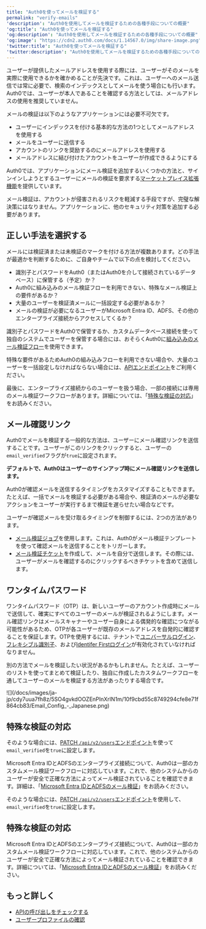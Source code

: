 ---
title: "Auth0を使ってメールを検証する"
permalink: "verify-emails"
'description': "Auth0を使用してメールを検証するための各種手段についての概要"
'og:title': "Auth0を使ってメールを検証する"
'og:description': "Auth0を使用してメールを検証するための各種手段についての概要"
'og:image': "https://cdn2.auth0.com/docs/1.14567.0/img/share-image.png"
'twitter:title': "Auth0を使ってメールを検証する"
'twitter:description': "Auth0を使用してメールを検証するための各種手段についての概要"
---

ユーザーが提供したメールアドレスを使用する際には、ユーザーがそのメールを実際に使用できるかを確かめることが先決です。これは、ユーザーへのメール送信では常に必要で、検索のインデックスとしてメールを使う場合にも行います。Auth0では、ユーザーが本人であることを確認する方法としては、メールアドレスの使用を推奨していません。

メールの検証は以下のようなアプリケーションには必要不可欠です。

* ユーザーにインデックスを付ける基本的な方法の1つとしてメールアドレスを使用する
* メールをユーザーに送信する
* アカウントのリンクを奨励するのにメールアドレスを使用する
* メールアドレスに結び付けたアカウントをユーザーが作成できるようにする

Auth0では、アプリケーションにメール検証を追加するいくつかの方法と、サインインしようとするユーザーにメールの検証を要求する[マーケットプレイス拡張機能](https://marketplace.auth0.com/integrations/auth-0-require-email-verification)を提供しています。

<Warning>

メール検証は、アカウントが侵害されるリスクを軽減する手段ですが、完璧な解決策にはなりません。アプリケーションに、他のセキュリティ対策を追加する必要があります。

</Warning>

## 正しい手法を選択する

メールには検証済または未検証のマークを付ける方法が複数あります。どの手法が最適かを判断するために、ご自身やチームで以下の点を検討してください。

* 識別子とパスワードをAuth0（またはAuth0を介して接続されているデータベース）に保管する（予定）か？
* Auth0に組み込みのメール検証フローを利用できない、特殊なメール検証上の要件があるか？
* 大量のユーザーを検証済メールに一括設定する必要があるか？
* メールの検証が必要になるユーザーがMicrosoft Entra ID、ADFS、その他のエンタープライズ接続からアクセスしてくるか？

識別子とパスワードをAuth0で保管するか、カスタムデータベース接続を使って独自のシステムでユーザーを保管する場合には、おそらくAuth0に[組み込みのメール検証フロー](#magic-link-in-a-verification-email)を使用できます。

特殊な要件があるためAuth0の組み込みフローを利用できない場合や、大量のユーザーを一括設定しなければならない場合には、[APIエンドポイント](#custom-or-bulk-verification-with-the-management-api)をご利用ください。

最後に、エンタープライズ接続からのユーザーを扱う場合、一部の接続には専用のメール検証ワークフローがあります。詳細については、「[特殊な検証の対応](#special-verification-support)」をお読みください。

## メール確認リンク

Auth0でメールを検証する一般的な方法は、ユーザーにメール確認リンクを送信することです。ユーザーがこのリンクをクリックすると、ユーザーの`email_verified`フラグが`true`に設定されます。

**デフォルトで、Auth0はユーザーのサインアップ時にメール確認リンクを送信します。**

Auth0が確認メールを送信するタイミングをカスタマイズすることもできます。たとえば、一括でメールを検証する必要がある場合や、検証済のメールが必要なアクションをユーザーが実行するまで検証を遅らせたい場合などです。

ユーザーが確認メールを受け取るタイミングを制御するには、2つの方法があります。

* [メール検証ジョブ](/docs/ja-jp/api/management/v2#!/Jobs/post_verification_email)を使用します。これは、Auth0がメール検証テンプレートを使って確認メールを送信することをトリガーします。
* [メール検証チケット](/docs/ja-jp/api/management/v2#!/Tickets/post_email_verification)を作成して、メールを自分で送信します。その際には、ユーザーがメールを確認するのにクリックするべきチケットを含めて送信します。

## ワンタイムパスワード

ワンタイムパスワード（OTP）は、新しいユーザーのアカウント作成時にメールで送信して、確実にすべてのユーザーのメールが検証されるようにします。メール確認リンクはメールスキャナーやユーザー自身による偶発的な確認につながる可能性があるため、OTPが各ユーザーが既存のメールアドレスを自発的に確認することを保証します。OTPを使用するには、テナントで[ユニバーサルログイン](/docs/ja-jp/authenticate/login/auth0-universal-login)、[フレキシブル識別子](/docs/ja-jp/authenticate/database-connections/flexible-identifiers-and-attributes)、および[Identifer Firstログイン](/docs/ja-jp/authenticate/login/auth0-universal-login/identifier-first)が有効化されていなければなりません。

別の方法でメールを検証したい状況があるかもしれません。たとえば、ユーザーのリストを使ってまとめて検証したり、独自に作成したカスタムワークフローを通してユーザーのメールを検証する方法があったりする場合です。

<Frame>![](/docs/images/ja-jp/cdy7uua7fh8z/5SO4gvkdOOZEnPInXrIN1m/10f9cbd55c8749294cfe8e71f864cb83/Email_Config_-_Japanese.png)</Frame>

## 特殊な検証の対応

そのような場合には、[PATCH `/api/v2/users`エンドポイント](/docs/ja-jp/api/management/v2/#!/Users/patch_users_by_id)を使って`email_verified`を`true`に設定します。

Microsoft Entra IDとADFSのエンタープライズ接続について、Auth0は一部のカスタムメール検証ワークフローに対応しています。これで、他のシステムからのユーザーが安全で正確な方法によってメール検証されていることを確認できます。詳細は、「[Microsoft Entra IDとADFSのメール検証](/docs/ja-jp/connections/azuread-adfs-email-verification)」をお読みください。

そのような場合には、[PATCH `/api/v2/users`エンドポイント](/docs/ja-jp/api/management/v2/#!/Users/patch_users_by_id)を使用して、`email_verified`を`true`に設定します。

## 特殊な検証の対応

Microsoft Entra IDとADFSのエンタープライズ接続について、Auth0は一部のカスタムメール検証ワークフローに対応しています。これで、他のシステムからのユーザーが安全で正確な方法によってメール検証されていることを確認できます。詳細については、「[Microsoft Entra IDとADFSのメール検証](/docs/ja-jp/connections/azuread-adfs-email-verification)」をお読みください。

## もっと詳しく

* [APIの呼び出しをチェックする](/docs/ja-jp/troubleshoot/authentication-issues/check-api-calls)
* [ユーザープロファイルの確認](/docs/ja-jp/troubleshoot/authentication-issues/check-user-profiles)